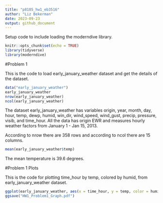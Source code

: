 ```yaml
---
title: "p8105_hw1_eb3516"
author: "Liz Bekerman"
date: 2023-09-23
output: github_document
---
```


Setup code to include loading the moderndive library.

```r
knitr::opts_chunk$set(echo = TRUE)
library(tidyverse)
library(moderndive)
```

#Problem 1

This is the code to load early_january_weather dataset and get the details of the dataset.

```r
data("early_january_weather")
early_january_weather
nrow(early_january_weather)
ncol(early_january_weather)
```

The dataset early_january_weather has variables origin, year, month, day, hour, temp, dewp, humid, win_dir, wind_speed, wind_gust, precip, pressure, visib, and time_hour. All the data has origin EWR and measures hourly weather factors from January 1 - Jan 15, 2013.

According to nrow there are 358 rows and according to ncol there are 15 columns.

```r
mean(early_january_weather$temp)
```

The mean temperature is 39.6 degrees.

#Problem 1 Plots

This is the code for plotting time_hour by temp, colored by humid, from early_january_weather dataset.

```r
ggplot(early_january_weather, aes(x = time_hour, y = temp, color = humid)) + geom_point()
ggsave("HW1_Problem1_Graph.pdf")
```












